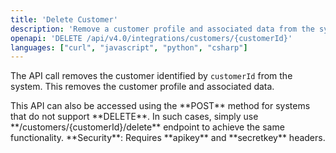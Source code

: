 ```yaml
---
title: 'Delete Customer'
description: 'Remove a customer profile and associated data from the system.'
openapi: 'DELETE /api/v4.0/integrations/customers/{customerId}'
languages: ["curl", "javascript", "python", "csharp"]
---
```


The API call removes the customer identified by `customerId` from the system. This removes the customer profile and associated data.

<Info>
This API can also be accessed using the **POST** method for systems that do not support **DELETE**. In such cases, simply use **/customers/{customerId}/delete** endpoint to achieve the same functionality.
</Info>

<Warning>
**Security**: Requires **apikey** and **secretkey** headers.
</Warning>